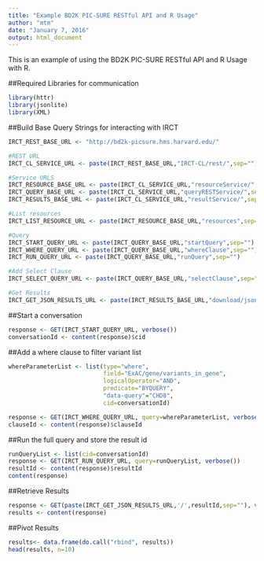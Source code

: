 ```yaml
---
title: "Example BD2K PIC-SURE RESTful API and R Usage"
author: "mtm"
date: "January 7, 2016"
output: html_document
---
```

This is an example of using the BD2K PIC-SURE RESTful API and R Usage with R.

##Required Libraries for communication

```r
library(httr)
library(jsonlite)
library(XML)
```

##Build Base Query Strings for interacting with IRCT

```r
IRCT_REST_BASE_URL <- "http://bd2k-picsure.hms.harvard.edu/"

#REST URL
IRCT_CL_SERVICE_URL <- paste(IRCT_REST_BASE_URL,"IRCT-CL/rest/",sep="")

#Service URLS
IRCT_RESOURCE_BASE_URL <- paste(IRCT_CL_SERVICE_URL,"resourceService/",sep="")
IRCT_QUERY_BASE_URL <- paste(IRCT_CL_SERVICE_URL,"queryRESTService/",sep="")
IRCT_RESULTS_BASE_URL <- paste(IRCT_CL_SERVICE_URL,"resultService/",sep="")

#List resources
IRCT_LIST_RESOURCE_URL <- paste(IRCT_RESOURCE_BASE_URL,"resources",sep="")

#Query
IRCT_START_QUERY_URL <- paste(IRCT_QUERY_BASE_URL,"startQuery",sep="")
IRCT_WHERE_QUERY_URL <- paste(IRCT_QUERY_BASE_URL,"whereClause",sep="")
IRCT_RUN_QUERY_URL <- paste(IRCT_QUERY_BASE_URL,"runQuery",sep="")

#Add Select Clause
IRCT_SELECT_QUERY_URL <- paste(IRCT_QUERY_BASE_URL,"selectClause",sep="")

#Get Results
IRCT_GET_JSON_RESULTS_URL <- paste(IRCT_RESULTS_BASE_URL,"download/json",sep="")
```

##Start a conversation
```r
response <- GET(IRCT_START_QUERY_URL, verbose())
conversationId <- content(response)$cid
```

##Add a where clause to filter variant list
```r
whereParameterList <- list(type="where", 
                           field="ExAC/gene/variants_in_gene", 
                           logicalOperator="AND",
                           predicate="BYQUERY",
                           "data-query"="CHD8",
                           cid=conversationId)

response <- GET(IRCT_WHERE_QUERY_URL, query=whereParameterList, verbose())
clauseId <- content(response)$clauseId
```

##Run the full query and store the result id
```r
runQueryList <- list(cid=conversationId)
response <- GET(IRCT_RUN_QUERY_URL, query=runQueryList, verbose())
resultId <- content(response)$resultId
content(response)
```

##Retrieve Results
```r
response <- GET(paste(IRCT_GET_JSON_RESULTS_URL,'/',resultId,sep=""), verbose())
results <- content(response)
```

##Pivot Results
```r
results<- data.frame(do.call("rbind", results))
head(results, n=10)
```
